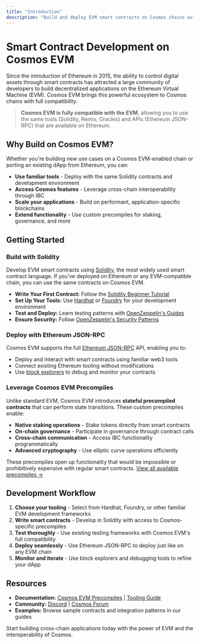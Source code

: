 ```yaml
---
title: "Introduction"
description: "Build and deploy EVM smart contracts on Cosmos chains with full Ethereum compatibility"
---
```


# Smart Contract Development on Cosmos EVM

Since the introduction of Ethereum in 2015, the ability to control digital assets through smart contracts has attracted a large community of developers to build decentralized applications on the Ethereum Virtual Machine (EVM). Cosmos EVM brings this powerful ecosystem to Cosmos chains with full compatibility.

> **Cosmos EVM is fully compatible with the EVM**, allowing you to use the same tools (Solidity, Remix, Oracles) and APIs (Ethereum JSON-RPC) that are available on Ethereum.

## Why Build on Cosmos EVM?

Whether you're building new use cases on a Cosmos EVM-enabled chain or porting an existing dApp from Ethereum, you can:

* **Use familiar tools** - Deploy with the same Solidity contracts and development environment
* **Access Cosmos features** - Leverage cross-chain interoperability through IBC
* **Scale your applications** - Build on performant, application-specific blockchains
* **Extend functionality** - Use custom precompiles for staking, governance, and more

## Getting Started

### Build with Solidity

Develop EVM smart contracts using [Solidity](https://github.com/ethereum/solidity), the most widely used smart contract language. If you've deployed on Ethereum or any EVM-compatible chain, you can use the same contracts on Cosmos EVM.

* **Write Your First Contract:** Follow the [Solidity Beginner Tutorial](https://docs.soliditylang.org/en/latest/introduction-to-smart-contracts.html)
* **Set Up Your Tools:** Use [Hardhat](https://hardhat.org/getting-started/) or [Foundry](https://book.getfoundry.sh/) for your development environment
* **Test and Deploy:** Learn testing patterns with [OpenZeppelin's Guides](https://docs.openzeppelin.com/learn)
* **Ensure Security:** Follow [OpenZeppelin's Security Patterns](https://docs.openzeppelin.com/learn/security-patterns)

### Deploy with Ethereum JSON-RPC

Cosmos EVM supports the full [Ethereum JSON-RPC](/api-reference/ethereum-json-rpc) API, enabling you to:

* Deploy and interact with smart contracts using familiar web3 tools
* Connect existing Ethereum tooling without modifications
* Use [block explorers](/documentation/getting-started/tooling-and-resources/block-explorers) to debug and monitor your contracts

### Leverage Cosmos EVM Precompiles

Unlike standard EVM, Cosmos EVM introduces **stateful precompiled contracts** that can perform state transitions. These custom precompiles enable:

* **Native staking operations** - Stake tokens directly from smart contracts
* **On-chain governance** - Participate in governance through contract calls
* **Cross-chain communication** - Access IBC functionality programmatically
* **Advanced cryptography** - Use elliptic curve operations efficiently

These precompiles open up functionality that would be impossible or prohibitively expensive with regular smart contracts. [View all available precompiles →](/documentation/smart-contracts/precompiles)

## Development Workflow

1. **Choose your tooling** - Select from Hardhat, Foundry, or other familiar EVM development frameworks
2. **Write smart contracts** - Develop in Solidity with access to Cosmos-specific precompiles
3. **Test thoroughly** - Use existing testing frameworks with Cosmos EVM's full compatibility
4. **Deploy seamlessly** - Use Ethereum JSON-RPC to deploy just like on any EVM chain
5. **Monitor and iterate** - Use block explorers and debugging tools to refine your dApp

## Resources

* **Documentation:** [Cosmos EVM Precompiles](/documentation/smart-contracts/precompiles) | [Tooling Guide](/documentation/getting-started/tooling-and-resources/overview)
* **Community:** [Discord](https://discord.gg/interchain) | [Cosmos Forum](https://forum.cosmos.network)
* **Examples:** Browse sample contracts and integration patterns in our guides

Start building cross-chain applications today with the power of EVM and the interoperability of Cosmos.
